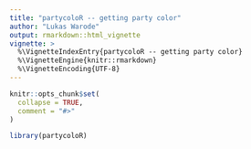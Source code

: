 ```yaml
---
title: "partycoloR -- getting party color"
author: "Lukas Warode"
output: rmarkdown::html_vignette
vignette: >
  %\VignetteIndexEntry{partycoloR -- getting party color}
  %\VignetteEngine{knitr::rmarkdown}
  %\VignetteEncoding{UTF-8}
---
```


```r
knitr::opts_chunk$set(
  collapse = TRUE,
  comment = "#>"
)
```

```r
library(partycoloR)
```
